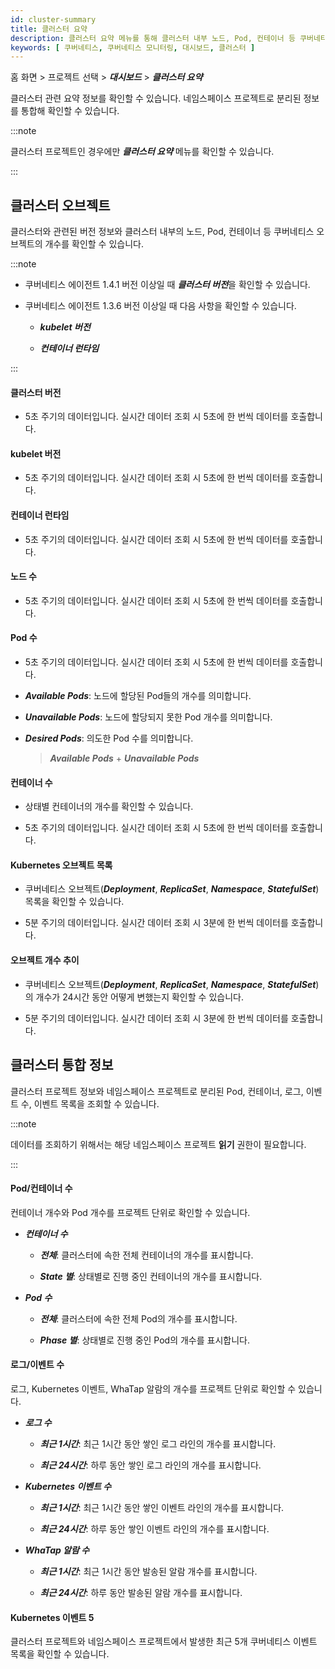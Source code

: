 ```yaml
---
id: cluster-summary
title: 클러스터 요약
description: 클러스터 요약 메뉴를 통해 클러스터 내부 노드, Pod, 컨테이너 등 쿠버네티스 오브젝트의 개수 및 관련된 버전 정보를 확인할 수 있습니다.
keywords: [ 쿠버네티스, 쿠버네티스 모니터링, 대시보드, 클러스터 ]
---
```


홈 화면 > 프로젝트 선택 > ***대시보드*** > ***클러스터 요약***

클러스터 관련 요약 정보를 확인할 수 있습니다. 네임스페이스 프로젝트로 분리된 정보를 통합해 확인할 수 있습니다.

:::note

클러스터 프로젝트인 경우에만 ***클러스터 요약*** 메뉴를 확인할 수 있습니다.

:::

## 클러스터 오브젝트

클러스터와 관련된 버전 정보와 클러스터 내부의 노드, Pod, 컨테이너 등 쿠버네티스 오브젝트의 개수를 확인할 수 있습니다. 

:::note 

* 쿠버네티스 에이전트 1.4.1 버전 이상일 때 ***클러스터 버전***을 확인할 수 있습니다.

* 쿠버네티스 에이전트 1.3.6 버전 이상일 때 다음 사항을 확인할 수 있습니다. 

  * ***kubelet 버전*** 

  * ***컨테이너 런타임***

:::

<ImgLang img='k8s-resource-cl-sum-co.png' desc='클러스터 오브젝트' />

#### 클러스터 버전 

* 5초 주기의 데이터입니다. 실시간 데이터 조회 시 5초에 한 번씩 데이터를 호출합니다.

#### kubelet 버전

* 5초 주기의 데이터입니다. 실시간 데이터 조회 시 5초에 한 번씩 데이터를 호출합니다.

#### 컨테이너 런타임 

* 5초 주기의 데이터입니다. 실시간 데이터 조회 시 5초에 한 번씩 데이터를 호출합니다.

#### 노드 수

* 5초 주기의 데이터입니다. 실시간 데이터 조회 시 5초에 한 번씩 데이터를 호출합니다.

#### Pod 수

* 5초 주기의 데이터입니다. 실시간 데이터 조회 시 5초에 한 번씩 데이터를 호출합니다.

* ***Available Pods***: 노드에 할당된 Pod들의 개수를 의미합니다. 

* ***Unavailable Pods***: 노드에 할당되지 못한 Pod 개수를 의미합니다.

* ***Desired Pods***: 의도한 Pod 수를 의미합니다. 

  > ***Available Pods*** + ***Unavailable Pods***

#### 컨테이너 수

* 상태별 컨테이너의 개수를 확인할 수 있습니다. 

* 5초 주기의 데이터입니다. 실시간 데이터 조회 시 5초에 한 번씩 데이터를 호출합니다.

#### Kubernetes 오브젝트 목록 

* 쿠버네티스 오브젝트(***Deployment***, ***ReplicaSet***, ***Namespace***, ***StatefulSet***) 목록을 확인할 수 있습니다.

* 5분 주기의 데이터입니다. 실시간 데이터 조회 시 3분에 한 번씩 데이터를 호출합니다.

#### 오브젝트 개수 추이

* 쿠버네티스 오브젝트(***Deployment***, ***ReplicaSet***, ***Namespace***, ***StatefulSet***)의 개수가 24시간 동안 어떻게 변했는지 확인할 수 있습니다.

* 5분 주기의 데이터입니다. 실시간 데이터 조회 시 3분에 한 번씩 데이터를 호출합니다.

## 클러스터 통합 정보 

클러스터 프로젝트 정보와 네임스페이스 프로젝트로 분리된 Pod, 컨테이너, 로그, 이벤트 수, 이벤트 목록을 조회할 수 있습니다.

:::note 

데이터를 조회하기 위해서는 해당 네임스페이스 프로젝트 **읽기** 권한이 필요합니다. 

:::

<ImgLang img='k8s-resource-cl-sum-ci.png' desc='클러스터 통합 정보' />

#### Pod/컨테이너 수 

컨테이너 개수와 Pod 개수를 프로젝트 단위로 확인할 수 있습니다. 

* ***컨테이너 수*** 

  * ***전체***: 클러스터에 속한 전체 컨테이너의 개수를 표시합니다. 

  * ***State 별***: 상태별로 진행 중인 컨테이너의 개수를 표시합니다.

* ***Pod 수***

  * ***전체***: 클러스터에 속한 전체 Pod의 개수를 표시합니다. 

  * ***Phase 별***: 상태별로 진행 중인 Pod의 개수를 표시합니다. 

#### 로그/이벤트 수 

로그, Kubernetes 이벤트, WhaTap 알람의 개수를 프로젝트 단위로 확인할 수 있습니다. 

* ***로그 수***

  * ***최근 1시간***: 최근 1시간 동안 쌓인 로그 라인의 개수를 표시합니다. 

  * ***최근 24시간***: 하루 동안 쌓인 로그 라인의 개수를 표시합니다. 

* ***Kubernetes 이벤트 수***

  * ***최근 1시간***: 최근 1시간 동안 쌓인 이벤트 라인의 개수를 표시합니다. 

  * ***최근 24시간***: 하루 동안 쌓인 이벤트 라인의 개수를 표시합니다. 

* ***WhaTap 알람 수***

  * ***최근 1시간***: 최근 1시간 동안 발송된 알람 개수를 표시합니다. 

  * ***최근 24시간***: 하루 동안 발송된 알람 개수를 표시합니다. 

#### Kubernetes 이벤트 5

클러스터 프로젝트와 네임스페이스 프로젝트에서 발생한 최근 5개 쿠버네티스 이벤트 목록을 확인할 수 있습니다.